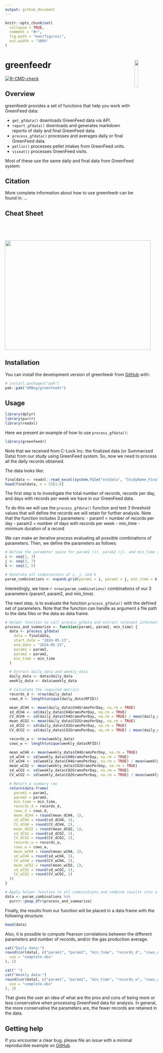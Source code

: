 ```yaml
---
output: github_document
---
```

<!-- README.md is generated from README.Rmd. Please edit that file -->

```r
knitr::opts_chunk$set(
  collapse = TRUE,
  comment = "#>",
  fig.path = "man/figures/",
  out.width = "100%"
)
```

# greenfeedr <img src="man/figures/GFSticker.png" align="right" width="15.2%"/>

<!-- badges: start -->
[![R-CMD-check](https://github.com/GMBog/greenfeedr/actions/workflows/R-CMD-check.yaml/badge.svg)](https://github.com/GMBog/greenfeedr/actions/workflows/R-CMD-check.yaml)
<!-- badges: end -->

## Overview

greenfeedr provides a set of functions that help you work with GreenFeed data:

* `get_gfdata()` downloads GreenFeed data via API.
* `report_gfdata()` downloads and generates markdown reports of daily and final GreenFeed data.
* `process_gfdata()` processes and averages daily or final GreenFeed data.
* `pellin()` processes pellet intakes from GreenFeed units.
* `viseat()` processes GreenFeed visits.

Most of these use the same daily and final data from GreenFeed system.

## Citation

More complete information about how to use greenfeedr can be found in: ...

## Cheat Sheet

<a href="https://github.com/GMBog/greenfeedr/raw/main/man/figures/Cheatsheet.pdf"><img src="https://github.com/GMBog/greenfeedr/raw/main/man/figures/Cheatsheet.png" width="480" height="360"/></a>

## Installation

You can install the development version of greenfeedr from [GitHub](https://github.com/GMBog/greenfeedr) with:

```r
# install.packages("pak")
pak::pak("GMBog/greenfeedr")
```

## Usage

```r
library(dplyr)
library(purrr)
library(readxl)
```

Here we present an example of how to use `process_gfdata()`:

```r
library(greenfeedr)
```

Note that we received from C-Lock Inc. the finalized data (or Summarized Data) from our study using GreenFeed system. So, now we need to process all the daily records obtained.

The data looks like:

```r
finaldata <- readxl::read_excel(system.file("extdata", "StudyName_FinalReport.xlsx", package = "greenfeedr"))
head(finaldata, n = 5)[1:6]
```

The first step is to investigate the total number of records, records per day, and days with records per week we have in our GreenFeed data. 

To do this we will use the `process_gfdata()` function and test 3 threshold values that will define the records we will retain for further analysis. Note that the function includes 3 parameters:
  - param1 = number of records per day
  - param2 = number of days with records per week
  - min_time - minimum duration of a record

We can make an iterative process evaluating all possible combinations of parameters. Then, we define the parameters as follows:

```r
# Define the parameter space for param1 (i), param2 (j), and min_time (k):
i <- seq(1, 3)
j <- seq(3, 7)
k <- seq(2, 5)

# Generate all combinations of i, j, and k
param_combinations <- expand.grid(param1 = i, param2 = j, min_time = k)
```

Interestingly, we have `r nrow(param_combinations)` combinations of our 3 parameters (param1, param2, and min_time).

The next step, is to evaluate the function `process_gfdata()` with the defined set of parameters. Note that the function can handle as argument a file path to the data files or the data as data frame.

```r
# Helper function to call process_gfdata and extract relevant information
process_and_summarize <- function(param1, param2, min_time) {
  data <- process_gfdata(
    data = finaldata,
    start_date = "2024-05-13",
    end_date = "2024-05-25",
    param1 = param1,
    param2 = param2,
    min_time = min_time
  )

  # Extract daily_data and weekly_data
  daily_data <- data$daily_data
  weekly_data <- data$weekly_data

  # Calculate the required metrics
  records_d <- nrow(daily_data)
  cows_d <- length(unique(daily_data$RFID))

  mean_dCH4 <- mean(daily_data$CH4GramsPerDay, na.rm = TRUE)
  sd_dCH4 <- sd(daily_data$CH4GramsPerDay, na.rm = TRUE)
  CV_dCH4 <- sd(daily_data$CH4GramsPerDay, na.rm = TRUE) / mean(daily_data$CH4GramsPerDay, na.rm = TRUE)
  mean_dCO2 <- mean(daily_data$CO2GramsPerDay, na.rm = TRUE)
  sd_dCO2 <- sd(daily_data$CO2GramsPerDay, na.rm = TRUE)
  CV_dCO2 <- sd(daily_data$CO2GramsPerDay, na.rm = TRUE) / mean(daily_data$CO2GramsPerDay, na.rm = TRUE)

  records_w <- nrow(weekly_data)
  cows_w <- length(unique(weekly_data$RFID))

  mean_wCH4 <- mean(weekly_data$CH4GramsPerDay, na.rm = TRUE)
  sd_wCH4 <- sd(weekly_data$CH4GramsPerDay, na.rm = TRUE)
  CV_wCH4 <- sd(weekly_data$CH4GramsPerDay, na.rm = TRUE) / mean(weekly_data$CH4GramsPerDay, na.rm = TRUE)
  mean_wCO2 <- mean(weekly_data$CO2GramsPerDay, na.rm = TRUE)
  sd_wCO2 <- sd(weekly_data$CO2GramsPerDay, na.rm = TRUE)
  CV_wCO2 <- sd(weekly_data$CO2GramsPerDay, na.rm = TRUE) / mean(weekly_data$CO2GramsPerDay, na.rm = TRUE)

  # Return a summary row
  return(data.frame(
    param1 = param1,
    param2 = param2,
    min_time = min_time,
    records_d = records_d,
    cows_d = cows_d,
    mean_dCH4 = round(mean_dCH4, 1),
    sd_dCH4 = round(sd_dCH4, 1),
    CV_dCH4 = round(CV_dCH4, 2),
    mean_dCO2 = round(mean_dCO2, 1),
    sd_dCO2 = round(sd_dCO2, 1),
    CV_dCO2 = round(CV_dCO2, 2),
    records_w = records_w,
    cows_w = cows_w,
    mean_wCH4 = round(mean_wCH4, 1),
    sd_wCH4 = round(sd_wCH4, 1),
    CV_wCH4 = round(CV_wCH4, 2),
    mean_wCO2 = round(mean_wCO2, 1),
    sd_wCO2 = round(sd_wCO2, 1),
    CV_wCO2 = round(CV_wCO2, 2)
  ))
}
```

```r
# Apply helper function to all combinations and combine results into a data frame
data <- param_combinations %>%
  purrr::pmap_dfr(process_and_summarize)
```

Finally, the results from our function will be placed in a data frame with the following structure:

```r
head(data)
```

Also, it is possible to compute Pearson correlations between the different parameters and number of records, and/or the gas production average.

```r
cat("Daily data:")
round(cor(data[, c("param1", "param2", "min_time", "records_d", "cows_d", "mean_dCH4", "CV_dCH4")],
  use = "complete.obs"
), 2)

cat(" ")
cat("Weekly data:")
round(cor(data[, c("param1", "param2", "min_time", "records_w", "cows_w", "mean_wCH4", "CV_wCH4")],
  use = "complete.obs"
), 2)
```

That gives the user an idea of what are the pros and cons of being more or less conservative when processing GreenFeed data for analysis. In general, the more conservative the parameters are, the fewer records are retained in the data.

## Getting help

If you encounter a clear bug, please file an issue with a minimal reproducible example on [GitHub](https://github.com/GMBog/greenfeedr).
